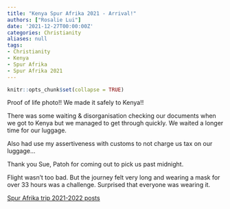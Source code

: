 ```yaml
---
title: "Kenya Spur Afrika 2021 - Arrival!"
authors: ["Rosalie Lui"]
date: '2021-12-27T00:00:00Z'
categories: Christianity
aliases: null
tags:
- Christianity
- Kenya
- Spur Afrika
- Spur Afrika 2021
---
```


```r
knitr::opts_chunk$set(collapse = TRUE)
```

Proof of life photo!! We made it safely to Kenya!!

There was some waiting & disorganisation checking our documents when we got to Kenya
but we managed to get through quickly. We waited a longer time for our luggage. 

Also had use my assertiveness with customs to not charge us tax on our luggage...

Thank you Sue, Patoh for coming out to pick us past midnight. 

Flight wasn't too bad. But the journey felt very long and wearing a mask for over
33 hours was a challenge. Surprised that everyone was wearing it.

[Spur Afrika trip 2021-2022 posts](/spurafrika2021/)
